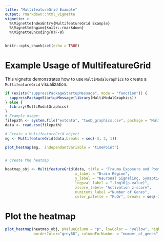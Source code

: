 ```yaml
---
title: "MultifeatureGrid Example"
output: rmarkdown::html_vignette
vignette: >
  %\VignetteIndexEntry{MultifeatureGrid Example}
  %\VignetteEngine{knitr::rmarkdown}
  %\VignetteEncoding{UTF-8}
---
```


```r
knitr::opts_chunk$set(echo = TRUE)
```

# Example Usage of MultifeatureGrid

This vignette demonstrates how to use `MultiModalGraphics` to create a `MultifeatureGrid` visualization.

```r
if (exists("suppressPackageStartupMessage", mode = "function")) {
  suppressPackageStartupMessage(library(MultiModalGraphics))
} else {
  library(MultiModalGraphics)
}
# Example usage:
filepath <- system.file("extdata", "twoD_graphics.csv", package = "MultiModalGraphics")
data <- read.csv(filepath)

# Create a MultifeatureGrid object
mg <- MultifeatureGrid(data,breaks = seq(-3, 3, 1))

plot_heatmap(mg,  independantVariable = "timePoint")


# Create the heatmap

heatmap_obj <- MultifeatureGrid(data, title = "Trauma Exposure and Post-Trauma Days",
                                x_label = "Brain Region",
                                y_label = "Neuronal Signaling, Synaptic Plasticity and Neurogenesis",
                                logpval_label = "-log10(p-value)",
                                zscore_label= "Activation z-score",
                                numitems_label ="Number of Genes",
                                color_palette = "PuOr", breaks = seq(-3, 3, 1))
```

# Plot the heatmap

```r
plot_heatmap(heatmap_obj, pValueColumn = "p", lowColor = "yellow", highColor = "red",
             borderColor="grey60", columnForNumber = "number_of_genes",  independantVariable = "timePoint")
```

